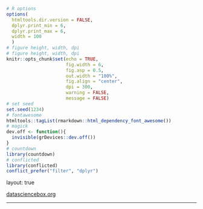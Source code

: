 ```r
# R options
options(
  htmltools.dir.version = FALSE,
  dplyr.print_min = 6, 
  dplyr.print_max = 6,
  width = 100
  )
# figure height, width, dpi
# figure height, width, dpi
knitr::opts_chunk$set(echo = TRUE, 
                      fig.width = 6, 
                      fig.asp = 0.5,
                      out.width = "100%",
                      fig.align = "center",
                      dpi = 300,
                      warning = FALSE,
                      message = FALSE)
# set seed
set.seed(1234)
# fontawesome
htmltools::tagList(rmarkdown::html_dependency_font_awesome())
# magick
dev.off <- function(){
  invisible(grDevices::dev.off())
}
# countdown
library(countdown)
# conflicted
library(conflicted)
conflict_prefer("filter", "dplyr")
```

layout: true
  
<div class="my-footer">
<span>
<a href="https://datasciencebox.org" target="_blank">datasciencebox.org</a>
</span>
</div> 

---